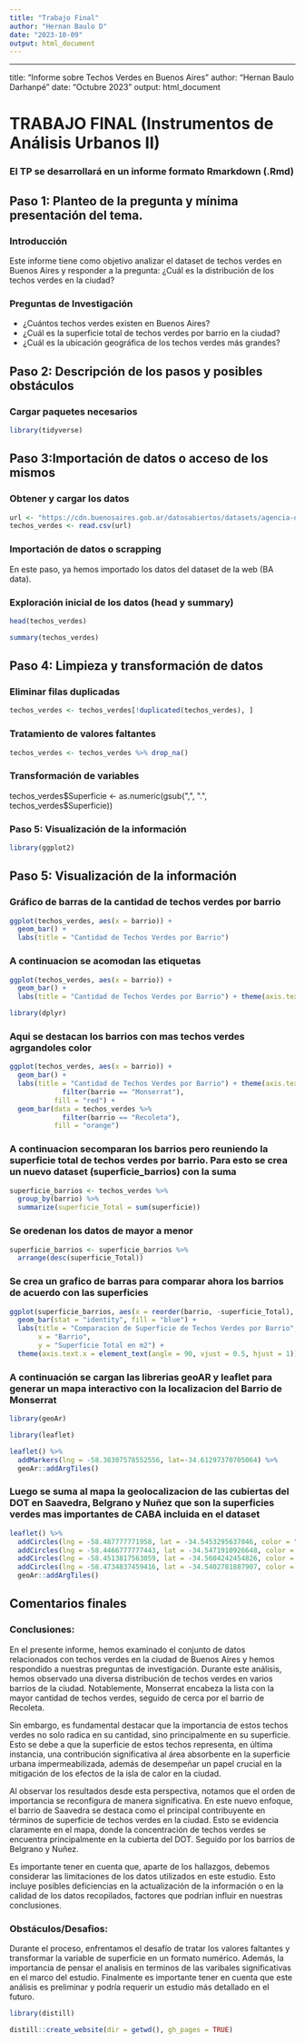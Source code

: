 ```yaml
---
title: "Trabajo Final"
author: "Hernan Baulo D"
date: "2023-10-09"
output: html_document
---
```


---
title: "Informe sobre Techos Verdes en Buenos Aires"
author: "Hernan Baulo Darhanpé"
date: "Octubre 2023"
output: html_document


# **TRABAJO FINAL (Instrumentos de Análisis Urbanos II)**

### **El TP se desarrollará en un informe formato  Rmarkdown (.Rmd)**


## **Paso 1: Planteo de la pregunta y mínima presentación del tema.**

### **Introducción**
Este informe tiene como objetivo analizar el dataset de techos verdes en Buenos Aires y responder a la pregunta: 
¿Cuál es la distribución de los techos verdes en la ciudad?

### **Preguntas de Investigación**

- ¿Cuántos techos verdes existen en Buenos Aires?
- ¿Cuál es la superficie total de techos verdes por barrio en la ciudad?
- ¿Cuál es la ubicación geográfica de los techos verdes más grandes?

## **Paso 2: Descripción de los pasos y posibles obstáculos**

### **Cargar paquetes necesarios**


```r
library(tidyverse)
```

## **Paso 3:Importación de datos o acceso de los mismos**

### **Obtener y cargar los datos**

```r
url <- "https://cdn.buenosaires.gob.ar/datosabiertos/datasets/agencia-de-proteccion-ambiental/mapa-techos-verdes/mapa-techos-verdes.csv"
techos_verdes <- read.csv(url)
```

### **Importación de datos o scrapping**

En este paso, ya hemos importado los datos del dataset de la web (BA data).


### **Exploración inicial de los datos (head y summary)** 

```r
head(techos_verdes)
```
```r
summary(techos_verdes)
```


## **Paso 4: Limpieza y transformación de datos**

### **Eliminar filas duplicadas**

```r
techos_verdes <- techos_verdes[!duplicated(techos_verdes), ]
```


### **Tratamiento de valores faltantes**

```r
techos_verdes <- techos_verdes %>% drop_na()
```


### **Transformación de variables**

techos_verdes$Superficie <- as.numeric(gsub(",", ".", techos_verdes$Superficie))

### **Paso 5: Visualización de la información**

```r
library(ggplot2)
```

## **Paso 5: Visualización de la información**

### **Gráfico de barras de la cantidad de techos verdes por barrio**

```r
ggplot(techos_verdes, aes(x = barrio)) +
  geom_bar() +
  labs(title = "Cantidad de Techos Verdes por Barrio")
```

### **A continuacion se acomodan las etiquetas**

```r
ggplot(techos_verdes, aes(x = barrio)) +
  geom_bar() +
  labs(title = "Cantidad de Techos Verdes por Barrio") + theme(axis.text.x = element_text(angle = 90, vjust = 0.5, hjust=1))
```

```r
library(dplyr)
```

### **Aqui se destacan los barrios con mas techos verdes agrgandoles color** 

```r
ggplot(techos_verdes, aes(x = barrio)) +
  geom_bar() +
  labs(title = "Cantidad de Techos Verdes por Barrio") + theme(axis.text.x = element_text(angle = 90, vjust = 0.5, hjust=1)) +  geom_bar(data = techos_verdes %>%
             filter(barrio == "Monserrat"),
           fill = "red") +
  geom_bar(data = techos_verdes %>%
             filter(barrio == "Recoleta"),
           fill = "orange")
```

### **A continuacion secomparan los barrios pero reuniendo la superficie total de techos verdes por barrio. Para esto se crea un nuevo dataset (superficie_barrios) con la suma**

```r
superficie_barrios <- techos_verdes %>%
  group_by(barrio) %>%
  summarize(superficie_Total = sum(superficie))

```

### **Se oredenan los datos de mayor a menor**

```r
superficie_barrios <- superficie_barrios %>%
  arrange(desc(superficie_Total))
```


### **Se crea un grafico de barras para comparar ahora los barrios de acuerdo con las superficies**

```r
ggplot(superficie_barrios, aes(x = reorder(barrio, -superficie_Total), y = superficie_Total)) +
  geom_bar(stat = "identity", fill = "blue") +
  labs(title = "Comparacion de Superficie de Techos Verdes por Barrio",
       x = "Barrio",
       y = "Superficie Total en m2") +
  theme(axis.text.x = element_text(angle = 90, vjust = 0.5, hjust = 1))
```



### **A continuación se cargan las librerias geoAR y leaflet para generar un mapa interactivo con la localizacion del Barrio de Monserrat**

```r
library(geoAr)
```

```r
library(leaflet)
```

```r

leaflet() %>% 
  addMarkers(lng = -58.38307578552556, lat=-34.61297370705064) %>%  
  geoAr::addArgTiles()
```

### **Luego se suma al mapa la geolocalizacion de las cubiertas del DOT en Saavedra, Belgrano y Nuñez que son la superficies verdes mas importantes de CABA incluida en el dataset**


```r
leaflet() %>% 
  addCircles(lng = -58.487777771958, lat = -34.5453295637046, color = "green", radius = 300) %>% 
  addCircles(lng = -58.4466777777443, lat = -34.5471910926648, color = "green", radius = 200) %>%  
  addCircles(lng = -58.4513817563059, lat = -34.5604242454826, color = "green", radius = 200) %>% 
  addCircles(lng = -58.4734837459416, lat = -34.5402781887907, color = "green", radius = 100) %>% 
  geoAr::addArgTiles()
```



## **Comentarios finales**

### **Conclusiones**: 

En el presente informe, hemos examinado el conjunto de datos relacionados con techos verdes en la ciudad de Buenos Aires y hemos respondido a nuestras preguntas de investigación. Durante este análisis, hemos observado una diversa distribución de techos verdes en varios barrios de la ciudad. Notablemente, Monserrat encabeza la lista con la mayor cantidad de techos verdes, seguido de cerca por el barrio de Recoleta.

Sin embargo, es fundamental destacar que la importancia de estos techos verdes no solo radica en su cantidad, sino principalmente en su superficie. Esto se debe a que la superficie de estos techos representa, en última instancia, una contribución significativa al área absorbente en la superficie urbana impermeabilizada, además de desempeñar un papel crucial en la mitigación de los efectos de la isla de calor en la ciudad.

Al observar los resultados desde esta perspectiva, notamos que el orden de importancia se reconfigura de manera significativa. En este nuevo enfoque, el barrio de Saavedra se destaca como el principal contribuyente en términos de superficie de techos verdes en la ciudad. Esto se evidencia claramente en el mapa, donde la concentración de techos verdes se encuentra principalmente en la cubierta del DOT. Seguido por los barrios de Belgrano y Nuñez.

Es importante tener en cuenta que, aparte de los hallazgos, debemos considerar las limitaciones de los datos utilizados en este estudio. Esto incluye posibles deficiencias en la actualización de la información o en la calidad de los datos recopilados, factores que podrían influir en nuestras conclusiones.

### **Obstáculos/Desafios**:

Durante el proceso, enfrentamos el desafío de tratar los valores faltantes y transformar la variable de superficie en un formato numérico. Además, la importancia de pensar el analisis en terminos de las varibales significativas en el marco del estudio. Finalmente es importante tener en cuenta que este análisis es preliminar y podría requerir un estudio más detallado en el futuro.

```r
library(distill)
```

```r
distill::create_website(dir = getwd(), gh_pages = TRUE)
```





